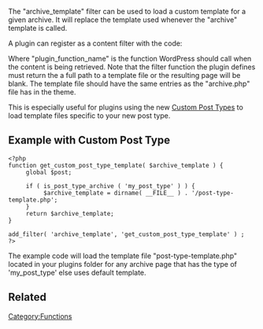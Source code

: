 <!-- This was pulled together from the documentation for the single_template filter -->
The "archive_template" filter can be used to load a custom template for a given archive. It will replace the template used whenever the "archive" template is called.

A plugin can register as a content filter with the code:

<?php add_filter( "archive_template", "plugin_function_name" ); ?>

Where "plugin_function_name" is the function WordPress should call when the content is being retrieved. Note that the filter function the plugin defines must return the a full path to a template file or the resulting page will be blank. The template file should have the same entries as the "archive.php" file has in the theme.

This is especially useful for plugins using the new [[Function_Reference/register_post_type|Custom Post Types]] to load template files specific to your new post type.

== Example with Custom Post Type ==

<pre>
<?php
function get_custom_post_type_template( $archive_template ) {
     global $post;

     if ( is_post_type_archive ( 'my_post_type' ) ) {
          $archive_template = dirname( __FILE__ ) . '/post-type-template.php';
     }
     return $archive_template;
}

add_filter( 'archive_template', 'get_custom_post_type_template' ) ;
?>
</pre>

The example code will load the template file "post-type-template.php" located in your plugins folder for any archive page that has the type of 'my_post_type' else uses default template.

== Related ==

{{Tag Footer}}

[[Category:Functions]]